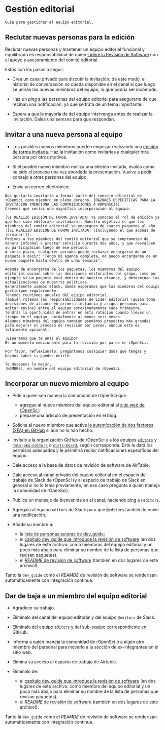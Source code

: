 # Gestión editorial {#editorialmanagement}

```block
Guía para gestionar el equipo editorial.
```

## Reclutar nuevas personas para la edición

Reclutar nuevas personas y mantener un equipo editorial funcional y equilibrado es responsabilidad de quien [Lidere la Revisión de Software](https://ropensci.org/about/#team) con el apoyo y asesoramiento del comité editorial.

Estos son los pasos a seguir:

* Crea un canal privado para discutir la invitación; de este modo, el historial de conversación no queda disponible en el canal al que luego se unirán los nuevos miembros del equipo, lo que podría ser incómodo.

* Haz un *ping* a las personas del equipo editorial para asegurarte de que reciban una notificación, ya que se trata de un tema importante.

* Espera a que la mayoría de del equipo intervenga antes de realizar la invitación. Dales una semana para que respondan.

## Invitar a una nueva persona al equipo

* Los posibles nuevos miembros pueden empezar realizando una [edición de forma invitada](#guesteditor).
  Haz la invitación como invitarías a cualquier otra persona por otros motivos.

* Si el posible nuevo miembro realiza una edición invitada, evalúa cómo ha sido el proceso una vez abordada la presentación. Vuelve a pedir consejo a otras personas del equipo.

* Envía un correo electrónico:

```
Nos gustaría invitarte a formar parte del consejo editorial de rOpenSci como miembro en pleno derecho. [RAZONES ESPECÍFICAS PARA LA INVITACIÓN (MENCIONA LAS CONTRIBUCIONES A ROPENSCI)]. 
Creemos que serías una magnífica incorporación al equipo.

[SI REALIZÓ EDICIÓN DE FORMA INVITADA: Ya conoces el rol de edición ya que has sido editora/o invitada/o]. Nuestro objetivo es que los miembros del comité editorial se encarguen de cuatro paquetes al año ([SI REALIZÓ EDICIÓN DE FORMA INVITADA: ¡incluyendo el que acabas de terminar!]).  
Pedimos a los miembros del comité editorial que se comprometan de manera informal a prestar servicio durante dos años, y que reevalúen su participación luego de ese periodo.
A corto plazo, cualquier persona puede rechazar encargarse de un paquete o decir: "Tengo mi agenda completa, no puedo encargarme de un nuevo paquete hasta dentro de unas semanas".

Además de encargarse de los paquetes, los miembros del equipo editorial opinan sobre las decisiones editoriales del grupo, como por ejemplo si un paquete está dentro de nuestro alcance, y determinan las actualizaciones de nuestras políticas. 
Generalmente usamos Slack, donde esperamos que los miembros del equipo participen regularmente. 
Tenemos reuniones anuales del equipo editorial.  
También rotamos las responsabilidades de Lider Editorial (quien toma decisiones de alcance en primera instancia y asigna personas para editar envíos) entre el equipo aproximadamente cada trimestre. 
Tendrás la oportunidad de entrar en esta rotación cuando lleves un tiempo en el equipo, normalmente al menos seis meses. 
Algunos mimebros del equipo también asumimos proyectos más grandes para mejorar el proceso de revisión por pares, aunque esto es totalmente opcional. 

¡Esperamos que te unas al equipo!  
Es un momento emocionante para la revisión por pares en rOpenSci.

Por favor, reflexiónalo, pregúntanos cualquier duda que tengas y haznos saber si puedes unirte.

Te deseamos lo mejor,
[NOMBRE], en nombre del equipo editorial de rOpenSci.
```

## Incorporar un nuevo miembro al equipo

- Pide a quien sea maneja la comunidad de rOpenSci que
  
  - agregue al nuevo miembro del equipo editorial al [sitio web de rOpenSci](https://github.com/ropensci/roweb3/#team-member);
  - prepare una artículo de presentación en el blog.

- Solicita al nuevo miembro que active [la autenticación de dos factores (2FA) en GitHub](https://docs.github.com/en/authentication/securing-your-account-with-two-factor-authentication-2fa) si aún no lo han hecho.

- Invítalo a la organización GitHub de rOpenSci y a los equipos [`editors`](https://github.com/orgs/ropensci/teams/editors) y  [`data-pkg-editors`](https://github.com/orgs/ropensci/teams/data-pkg-editors) o [`stats-board`](https://github.com/orgs/ropensci/teams/stats-board), según corresponda. Esto le dará los permisos adecuados y le permitirá recibir notificaciones específicas del equipo.

- Dale acceso a la base de datos de revisión de software de AirTable.

- Dale acceso al canal privado del equipo editorial en el espacio de trabajo de Slack de rOpenSci (y al espacio de trabajo de Slack en general si no lo tenía previamente, en ese caso pregunta a quien maneja la comunidad de rOpenSci).

- Publica un mensaje de bienvenida en el canal, haciendo ping a `@editors`.

- Agrégalo al equipo `editors` de Slack para que `@editors` también le envíe una notificación.

- Añade su nombre a: 
  
  - la [lista de personas autoras de dev_guide](https://github.com/ropensci/dev_guide/blob/main/index.Rmd);
  - el [capítulo dev_guide que introduce la revisión de software](https://github.com/ropensci/dev_guide/blob/main/softwarereview_intro.Rmd) (en dos lugares de este archivo: como miembros del equipo editorial y un poco más abajo para eliminar su nombre de la lista de personas que revisan paquetes);
  - el [*README* de revisión de software](https://github.com/ropensci/software-review/blob/main/README.Rmd) (también en dos lugares de este archivo!).
  
Tanto la `dev_guide` como el *REAMDE* de revisión de software se renderizan automáticamente con integración continua.

## Dar de baja a un miembro del equipo editorial

- Agradece su trabajo.

- Elimínalo del canal del equipo editorial y del equipo `@editors` de Slack.

- Elimínalo del equipo [`editors`](https://github.com/orgs/ropensci/teams/editors/members) y del sub-equipo correspondiente en GitHub.

- Informa a quien maneja la comunidad de rOpenSci o a algún otro miembro del personal para moverlo a la sección de ex-integrantes en el sitio web.

- Elimina su acceso al espacio de trabajo de Airtable.

- Elimínalo de:
  
  - el [capítulo dev_guide que introduce la revisión de software](https://github.com/ropensci/dev_guide/blob/main/softwarereview_intro.Rmd) (en dos lugares de este archivo: como miembro del equipo editorial y un poco más abajo para eliminar su nombre de la lista de personas que revisan paquetes);
  - el [*README* de revisión de software](https://github.com/ropensci/software-review/blob/main/README.Rmd) (también en dos lugares de este archivo!).
    
Tanto la `dev_guide` como el *REAMDE* de revisión de software se renderizan automáticamente con integración continua.
